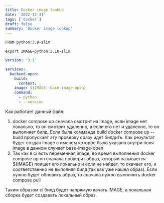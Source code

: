 ```yaml
---
title: Docker image lookup
date: '2022-12-31'
tags: ['docker']
draft: false
summary: 'Docker image lookup'
---
```


```bash
FROM python:3.9-slim
```

```
export IMAGE=python:3.10-slim
```

```yaml
version: '3.1'

services:
  backend-open:
    build:
      context: .
    image: ${IMAGE:-base-image-open}
    command:
      - python
      - --version
```

Как работает данный файл:
1. docker compose up сначала смотрит на image, если image нет локально, то он смотрит удаленно, а если его нет и удаленно, то он выполняет билд. Если была комманда build docker compose up --build пропускает эту проверку сразу идет билдить. Как результат будет создан image с именем которое было указано внутри поля image в данном случает base-image-open
2.  Так как в ci есть переменная image, во время выполнения docker compose up он сначала проверит образ, который называется \$\{IMAGE\} поищет его локально и если не найдет, то скачает его, и соответственно не выполняя билд(так как уже нашел образ). Если нужно будет обновить образ, то сначала нужно выполнить docker compose pull

Таким образом ci билд будет напрямую качать IMAGE, а локальная сборка будет создавать локальный образ.